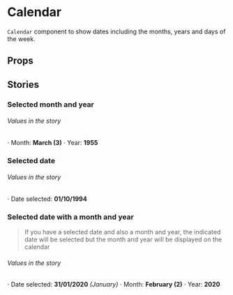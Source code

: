 
<Meta title='Molecules/Calendar' component={Calendar} />

# Calendar

`Calendar` component to show dates including the months, years and days of the week.

<Preview>
  <Story name='Default'>
    <Calendar />
  </Story>
</Preview>

## Props

<Props of={Calendar} />

## Stories

### Selected month and year

<Preview>
  <Story name='Default month and year'>
    <Calendar month={3} year={1955} />
  </Story>
</Preview>

###### Values in the story

⋅ Month: **March (3)**
⋅ Year: **1955**

### Selected date

<Preview>
  <Story name='Selected date'>
    <Calendar date='01/10/1994' />
  </Story>
</Preview>

###### Values in the story

⋅ Date selected: **01/10/1994**

### Selected date with a month and year

<Preview>
  <Story name='Selected date with a month and year'>
    <Calendar date='31/01/2020' month={2} year={2020} />
  </Story>
</Preview>

> If you have a selected date and also a month and year, the indicated date will be selected but the month and year will be displayed on the calendar

###### Values in the story

⋅ Date selected: **31/01/2020** _(January)_
⋅ Month: **February (2)**
⋅ Year: **2020**
